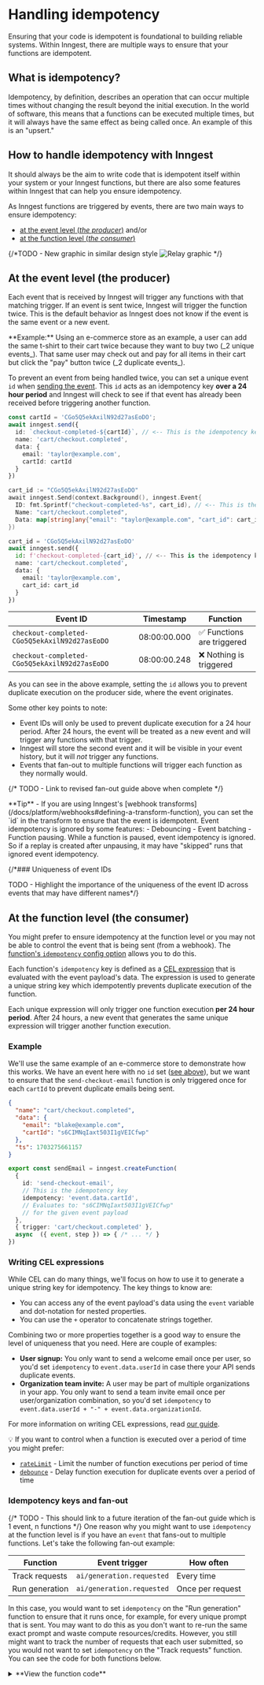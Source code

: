 
# Handling idempotency

Ensuring that your code is idempotent is foundational to building reliable systems. Within Inngest, there are multiple ways to ensure that your functions are idempotent.

## What is idempotency?

Idempotency, by definition, describes an operation that can occur multiple times without changing the result beyond the initial execution. In the world of software, this means that a functions can be executed multiple times, but it will always have the same effect as being called once. An example of this is an "upsert."

## How to handle idempotency with Inngest

It should always be the aim to write code that is idempotent itself within your system or your Inngest functions, but there are also some features within Inngest that can help you ensure idempotency.

As Inngest functions are triggered by events, there are two main ways to ensure idempotency:

* [at the event level (_the producer_)](#at-the-event-level-the-producer) and/or
* [at the function level (_the consumer_)](#at-the-function-level-the-consumer)

{/*TODO - New graphic in similar design style ![Relay graphic](/assets/docs/platform/replay/featured-image.png) */}

## At the event level (the producer)

Each event that is received by Inngest will trigger any functions with that matching trigger. If an event is sent twice, Inngest will trigger the function twice. This is the default behavior as Inngest does not know if the event is the same event or a new event.

<Callout>
**Example:** Using an e-commerce store as an example, a user can add the same t-shirt to their cart twice because they want to buy two (_2 unique events_). That same user may check out and pay for all items in their cart but click the "pay" button twice (_2 duplicate events_).
</Callout>

To prevent an event from being handled twice, you can set a unique event `id` when [sending the event](/docs/reference/events/send#inngest-send-event-payload-event-payload-promise). This `id` acts as an idempotency key **over a 24 hour period** and Inngest will check to see if that event has already been received before triggering another function.


<CodeGroup>

```ts
const cartId = 'CGo5Q5ekAxilN92d27asEoDO';
await inngest.send({
  id: `checkout-completed-${cartId}`, // <-- This is the idempotency key
  name: 'cart/checkout.completed',
  data: {
    email: 'taylor@example.com',
    cartId: cartId
  }
})
```


```go {{ title: "Go" }}
cart_id := "CGo5Q5ekAxilN92d27asEoDO"
await inngest.Send(context.Background(), inngest.Event{
  ID: fmt.Sprintf("checkout-completed-%s", cart_id), // <-- This is the idempotency key
  Name: "cart/checkout.completed",
  Data: map[string]any{"email": "taylor@example.com", "cart_id": cart_id},
})
```


```python {{ title: "Python" }}
cart_id = 'CGo5Q5ekAxilN92d27asEoDO'
await inngest.send({
  id: f'checkout-completed-{cart_id}', // <-- This is the idempotency key
  name: 'cart/checkout.completed',
  data: {
    email: 'taylor@example.com',
    cart_id: cart_id
  }
})
```

</CodeGroup>

| Event ID | Timestamp | Function |
| -------- | --------- | -------- |
| `checkout-completed-CGo5Q5ekAxilN92d27asEoDO` | 08:00:00.000 | ✅ Functions are triggered |
| `checkout-completed-CGo5Q5ekAxilN92d27asEoDO` | 08:00:00.248 | ❌ Nothing is triggered |

As you can see in the above example, setting the `id` allows you to prevent duplicate execution on the producer side, where the event originates.

Some other key points to note:

* Event IDs will only be used to prevent duplicate execution for a 24 hour period. After 24 hours, the event will be treated as a new event and will trigger any functions with that trigger.
* Inngest will store the second event and it will be visible in your event history, but it will _not_ trigger any functions.
* Events that fan-out to multiple functions will trigger each function as they normally would.

{/* TODO - Link to revised fan-out guide above when complete */}

<Callout>
  **Tip** - If you are using Inngest's [webhook transforms](/docs/platform/webhooks#defining-a-transform-function), you can set the `id` in the transform to ensure that the event is idempotent.
</Callout>

<Callout variant="warning">
  Event idempotency is ignored by some features:
  - Debouncing
  - Event batching
  - Function pausing. While a function is paused, event idempotency is ignored. So if a replay is created after unpausing, it may have "skipped" runs that ignored event idempotency.
</Callout>

{/*### Uniqueness of event IDs

TODO - Highlight the importance of the uniqueness of the event ID across events that may have different names*/}

## At the function level (the consumer)

You might prefer to ensure idempotency at the function level or you may not be able to control the event that is being sent (from a webhook). The [function's `idempotency` config option](/docs/reference/functions/create#inngest-create-function-configuration-trigger-handler-inngest-function) allows you to do this.

Each function's `idempotency` key is defined as a [CEL expression](/docs/guides/writing-expressions) that is evaluated with the event payload's data. The expression is used to generate a unique string key which idempotently prevents duplicate execution of the function.

Each unique expression will only trigger one function execution **per 24 hour period**. After 24 hours, a new event that generates the same unique expression will trigger another function execution.

### Example

We'll use the same example of an e-commerce store to demonstrate how this works. We have an event here with no `id` set ([see above](#at-the-event-level-the-producer)), but we want to ensure that the `send-checkout-email` function is only triggered once for each `cartId` to prevent duplicate emails being sent.

<Row>
  <Col>

```json {{ title: "Event payload"}}
{
  "name": "cart/checkout.completed",
  "data": {
    "email": "blake@example.com",
    "cartId": "s6CIMNqIaxt503I1gVEICfwp"
  },
  "ts": 1703275661157
}
```

  </Col>
  <Col>

```ts {{ title: "Function definition with idempotency key"}}
export const sendEmail = inngest.createFunction(
  {
    id: 'send-checkout-email',
    // This is the idempotency key
    idempotency: 'event.data.cartId',
    // Evaluates to: "s6CIMNqIaxt503I1gVEICfwp"
    // for the given event payload
  },
  { trigger: 'cart/checkout.completed' },
  async  ({ event, step }) => { /* ... */ }
})
```

  </Col>
</Row>

### Writing CEL expressions

While CEL can do many things, we'll focus on how to use it to generate a unique string key for idempotency. The key things to know are:

* You can access any of the event payload's data using the `event` variable and dot-notation for nested properties.
* You can use the `+` operator to concatenate strings together.

Combining two or more properties together is a good way to ensure the level of uniqueness that you need. Here are couple of examples:

* **User signup:** You only want to send a welcome email once per user, so you'd set `idempotency` to `event.data.userId` in case there your API sends duplicate events.
* **Organization team invite:** A user may be part of multiple organizations in your app. You only want to send a team invite email once per user/organization combination, so you'd set `idempotency` to `event.data.userId + "-" + event.data.organizationId`.

For more information on writing CEL expressions, read [our guide](/docs/guides/writing-expressions).

<Callout>
  💡 If you want to control when a function is executed over a period of time you might prefer:

  * [`rateLimit`](/docs/reference/functions/rate-limit) - Limit the number of function executions per period of time
  * [`debounce`](/docs/reference/functions/debounce) - Delay function execution for duplicate events over a period of time
</Callout>

### Idempotency keys and fan-out

{/* TODO - This should link to a future iteration of the fan-out guide which is 1 event, n functions */}
One reason why you might want to use `idempotency` at the function level is if you have an `event` that fans-out to multiple functions. Let's take the following fan-out example:

| Function | Event trigger | How often |
| -------- | ------------- | --------- |
| Track requests | `ai/generation.requested` | Every time |
| Run generation | `ai/generation.requested` | Once per request |

In this case, you would want to set `idempotency` on the "Run generation" function to ensure that it runs once, for example, for every unique prompt that is sent. You may want to do this as you don't want to re-run the same exact prompt and waste compute resources/credits. However, you still might want to track the number of requests that each user submitted, so you would not want to set `idempotency` on the "Track requests" function. You can see the code for both functions below.

<details>
  <summary>**View the function code**</summary>

  Both functions use the same event trigger, `ai/generation.requested` which contains a `promptHash` and a `userId` in the event payload.

```ts {{ title: "Track requests function" }}
const trackRequests = inngest.createFunction(
  { id: 'track-requests' },
  { event: 'ai/generation.requested' },
  async ({ event, step }) => {
    // Track the request
  }
)
```

```ts {{ title: "Run generation function" }}
const runGeneration = inngest.createFunction(
  {
    id: 'run-generation',
    // Given the event payload sends a hash of the prompt,
    // this will only run once per unique prompt per user
    // every 24 hours:
    idempotency: `event.data.promptHash + "-" + event.data.userId`
  },
  { event: 'ai/generation.requested' },
  async ({ event, step }) => {
    // Track the request
  }
)
```

</details>




